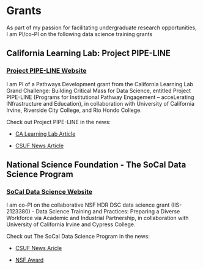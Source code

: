 # Grants 

As part of my passion for facilitating undergraduate research opportunities, I am PI/co-PI on the following data science training grants

## California Learning Lab: Project PIPE-LINE 
### [Project PIPE-LINE Website](https://sites.google.com/fullerton.edu/project-pipeline)
I am PI of a Pathways Development grant from the California Learning Lab Grand Challenge: Building Critical Mass for Data Science, entitled Project PIPE-LINE (Programs for Institutional Pathway Engagement – acceLerating INfrastructure and Education), in collaboration with University of California Irvine, Riverside City College, and Rio Hondo College.

Check out Project PIPE-LINE in the news:

* [CA Learning Lab Article](https://calearninglab.org/project/programs-for-institutional-pathway-engagement-accelerating-infrastructure-and-education-pipe-line/)

* [CSUF News Article](https://www.stat.uci.edu/socal-data-science-program-to-expand-its-reach-with-1-3m-grant/)


## National Science Foundation - The SoCal Data Science Program
### [SoCal Data Science Website](https://www.socaldata.science/home)
I am co-PI on the collaborative NSF HDR DSC data science grant (IIS-2123380) - Data Science Training and Practices: Preparing a Diverse Workforce via Academic and Industrial Partnership, in collaboration with University of California Irvine and Cypress College. 

Check out The SoCal Data Science Program in the news:

* [CSUF News Aricle](https://news.fullerton.edu/2021/09/grant-opens-doors-for-students-to-enter-growing-field-of-data-science/)

* [NSF Award](https://www.nsf.gov/awardsearch/showAward?AWD_ID=2123380&HistoricalAwards=false)




<!--
- I was PI on the subaward for STEM Pathways grant from the Department of Education through Los Angeles City College, an Undergraduate Summer Research Program at CSUF for underrepresented minority students.


# Research: Orthogonal Array Composite Designs (OACDs)
In general, my research agenda is centered around two areas of statistical design of experiments: fractional factorial designs (FFDs) and orthogonal array composite designs (OACDs). FFDs use an irreplaceable low-cost design methodology with a wide array of applications. My research in this area is focused on the development of new methodologies for constructing efficient FFDs. An OACD is a novel class of designs developed by my collaborators and I. OACDs build upon my research in FFDs by combining two- and three-level FFDs. OACDs offer numerous advantages to researchers in various disciplines, such as providing trade-offs between estimation efficiency and run size economy, stronger initial designs, and more in-depth analyses, as well as ease of use. 



Outreach:
https://physicalsciences.ucla.edu/sws-workshop-celebrates-women-in-statistics-and-data-science/

2020 UCLA Commencement Speaker:
http://statistics.ucla.edu/events/past-commencements/commencement-2020/


## Student Research
UCI ICS 
https://summeracademy.ics.uci.edu/

https://uci-data-academy.netlify.app/

[Undergraduate students](/Table.qmd)
-->